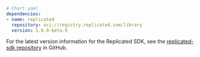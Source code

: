 ```yaml
# Chart.yaml
dependencies:
- name: replicated
  repository: oci://registry.replicated.com/library
  version: 1.0.0-beta.9
```

For the latest version information for the Replicated SDK, see the [replicated-sdk repository](https://github.com/replicatedhq/replicated-sdk/tags) in GitHub.
